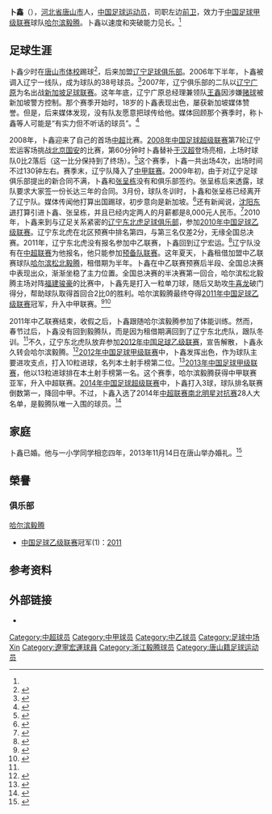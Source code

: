 {{noteTA|G1=足球}}
{{Infobox football biography
| playername = 卜鑫
| image = 
| fullname = 卜鑫
| dateofbirth = {{Birth date and age|1987|5|17}}
| cityofbirth = [[河北省|河北省]][[唐山市|唐山市]]
| countryofbirth = [[中国|中国]]
| currentclub = [[哈尔滨毅腾|哈尔滨毅腾]]
| clubnumber = 21
| height = {{height|m=1.70}}
| position = [[中场|中场]]
| youthyears1 = 
| youthclubs1 = 
| years1 = 2006 - 2011
| clubs1 = [[辽宁宏运|辽宁宏运]]
| caps1 = 4
| goals1 = 0
| years2 = 2007
| clubs2 = →[[辽宁广原|辽宁广原]] （租借）
| caps2 = 
| goals2 = 
| years3 = 2010
| clubs3 = →[[辽宁东北虎|辽宁东北虎]] （租借）
| caps3 = 
| goals3 = 1
| years4 = 2011
| clubs4 = →[[哈尔滨毅腾|哈尔滨毅腾]] （租借）
| caps4  = 11
| goals4 = 1
| years5 = 2012 - 
| clubs5 = [[哈尔滨毅腾|哈尔滨毅腾]] 
| caps5  = 81
| goals5 = 26
| nationalyears1 = 
| nationalteam1 = 
| nationalcaps1 = 
| nationalgoals1 = 
| pcupdate = 2014年3月1日
| ntupdate = 
}}

'''卜鑫'''（{{bd|1987年|5月17日|||}}），[[河北省|河北省]][[唐山市|唐山市]]人，[[中国|中国]][[足球|足球]][[运动员|运动员]]，司职左边[[中场|前卫]]，效力于[[中国足球甲级联赛|中国足球甲级联赛]]球队[[哈尔滨毅腾|哈尔滨毅腾]]。卜鑫以速度和突破能力见长。<ref name=zq/>

== 足球生涯 ==
卜鑫少时在[[唐山市体校|唐山市体校]]踢球<ref>{{cite news|title=全省唯一“足协杯”联赛在唐山走过25载|url=http://tangshan.huanbohainews.com.cn/system/2013/12/20/011293747.shtml|accessdate=2015-03-22|newspaper=环渤海新闻网|date=2013-12-20|archive-date=2015-04-02|archive-url=https://web.archive.org/web/20150402121319/http://tangshan.huanbohainews.com.cn/system/2013/12/20/011293747.shtml|dead-url=no}}</ref>，后来加盟[[辽宁足球俱乐部|辽宁足球俱乐部]]。2006年下半年，卜鑫被调入辽宁一线队，成为球队的38号球员。<ref name=nhw>{{cite news|title=毅腾主力左前卫离队前景不明 借期满或重返东北虎|url=http://www.hinews.cn/news/system/2012/02/13/014040662.shtml|accessdate=2015-03-22|newspaper=南海网|date=2012-02-13|archive-date=2016-03-04|archive-url=https://web.archive.org/web/20160304083848/http://www.hinews.cn/news/system/2012/02/13/014040662.shtml|dead-url=no}}</ref>2007年，辽宁俱乐部的二队以[[辽宁广原|辽宁广原]]为名出战[[新加坡足球联赛|新加坡足球联赛]]。这年年底，辽宁广原总经理兼领队[[王鑫_(足球运动员)|王鑫]]因涉嫌[[赌球|赌球]]被新加坡警方控制。那个赛季开始时，18岁的卜鑫表现出色，屡获新加坡媒体赞誉。但是，后来媒体发现，没有队友愿意把球传给他。媒体回顾那个赛季时，称卜鑫等人可能是“有实力但不听话的球员”。<ref>{{cite news|title=神秘机构首揭王鑫真面目 威逼利诱如赌球通天教主|url=http://sports.sina.com.cn/j/2009-11-26/17094716082_2.shtml|accessdate=2015-03-22|newspaper=三联生活周刊|date=2009-11-26|archive-date=2016-03-04|archive-url=https://web.archive.org/web/20160304104339/http://sports.sina.com.cn/j/2009-11-26/17094716082_2.shtml|dead-url=no}}</ref>

2008年，卜鑫迎来了自己的首场[[中超|中超]]比赛。[[2008年中国足球超级联赛|2008年中国足球超级联赛]]第7轮辽宁宏运客场挑战[[北京国安|北京国安]]的比赛，第60分钟时卜鑫替补[[于汉超|于汉超]]登场亮相，上场时球队0比2落后（这一比分保持到了终场）。<ref>{{cite news|title=黄博文堤亚哥双双建功 北京2-0胜辽足|url=http://sports.sohu.com/20080510/n256775277.shtml|accessdate=2015-03-22|newspaper=搜狐体育|date=2008-05-10|archive-date=2015-02-05|archive-url=https://web.archive.org/web/20150205133903/http://sports.sohu.com/20080510/n256775277.shtml|dead-url=no}}</ref>这个赛季，卜鑫一共出场4次，出场时间不过130钟左右。赛季末，辽宁队降入了[[中甲联赛|中甲联赛]]。2009年初，由于对辽宁足球俱乐部提出的新合同不满，卜鑫和[[张呈栋|张呈栋]]没有和俱乐部签约。张呈栋后来透露，球队要求大家签一份长达三年的合同。3月份，球队冬训时，卜鑫和张呈栋已经离开了辽宁队。媒体传闻他打算出国踢球，初步意向是新加坡。<ref>{{cite news|title=辽足掀起留洋潮|url=http://epaper.lnd.com.cn/html/lnrb/20090303/lnrb133635.html|accessdate=2015-03-22|newspaper=辽宁日报|date=2009-03-03|deadurl=yes|archiveurl=https://web.archive.org/web/20150402115048/http://epaper.lnd.com.cn/html/lnrb/20090303/lnrb133635.html|archivedate=2015-04-02}}</ref>还有新闻说，[[沈阳东进|沈阳东进]]打算引进卜鑫、张呈栋，并且已经内定两人的月薪都是8,000元人民币。<ref>{{cite news|title=沈足对张呈栋和卜鑫有兴趣 欲挖墙脚辽足不放人|url=http://sports.sohu.com/20090305/n262631889.shtml|accessdate=2015-03-22|newspaper=华商网-华商晨报|date=2009-03-05|archive-date=2015-04-02|archive-url=https://web.archive.org/web/20150402091556/http://sports.sohu.com/20090305/n262631889.shtml|dead-url=no}}</ref>2010年，卜鑫来到与辽足关系紧密的[[辽宁东北虎足球俱乐部|辽宁东北虎足球俱乐部]]，参加[[2010年中国足球乙级联赛|2010年中国足球乙级联赛]]。辽宁东北虎在北区预赛中排名第四，与第三名仅差2分，无缘全国总决赛。2011年，辽宁东北虎没有报名参加中乙联赛，卜鑫回到辽宁宏运。<ref>{{cite news|title=辽足五将推向转会市场 前国奥铁卫将留队考察|url=http://sports.qq.com/a/20110210/000354.htm|accessdate=2015-03-23|newspaper=足球-劲体育|date=2011-02-10|archive-date=2015-04-02|archive-url=https://web.archive.org/web/20150402130345/http://sports.qq.com/a/20110210/000354.htm|dead-url=no}}</ref>辽宁队没有在[[2011年中国足球超级联赛|中超联赛]]为他报名，他只能参加[[2011年中国足球超级联赛预备队联赛|预备队联赛]]。这年夏天，卜鑫租借加盟中乙联赛球队[[哈尔滨松北毅腾|哈尔滨松北毅腾]]，租借期为半年。卜鑫在中乙联赛预赛后半段、全国总决赛中表现出众，渐渐坐稳了主力位置。全国总决赛的半决赛第一回合，哈尔滨松北毅腾主场对阵[[福建骏豪|福建骏豪]]的比赛中，卜鑫先是打入一粒单刀球，随后又助攻[[牛喜龙|牛喜龙]]破门得分，帮助球队取得首回合2比0的胜利。哈尔滨毅腾最终夺得[[2011年中国足球乙级联赛|2011年中国足球乙级联赛]]冠军，升入中甲联赛。<ref>{{cite news|title=毅腾遭误判不敌抚顺 二次转会新援卜鑫替补登场|url=http://sports.enorth.com.cn/system/2011/07/11/006909291.shtml|accessdate=2015-03-23|newspaper=哈尔滨新闻网-新晚报|date=2011-07-11|archive-date=2016-03-04|archive-url=https://web.archive.org/web/20160304111753/http://sports.enorth.com.cn/system/2011/07/11/006909291.shtml|dead-url=no}}</ref><ref name=dbh>{{cite news|title=毅腾主力前卫借期满或重返东北虎 已缺席3场教学赛|url=http://sports.sina.com.cn/b/2012-02-13/00455940387.shtml|accessdate=2015-03-23|newspaper=新浪体育|date=2012-02-13|archive-date=2017-04-24|archive-url=https://web.archive.org/web/20170424175434/http://sports.sina.com.cn/b/2012-02-13/00455940387.shtml|dead-url=no}}</ref>

2011年中乙联赛结束，收假之后，卜鑫跟随哈尔滨毅腾参加了体能训练。然而，春节过后，卜鑫没有回到毅腾队，而是因为租借期满回到了辽宁东北虎队，跟队冬训。<ref name=dbh/>不久，辽宁东北虎队放弃参加[[2012年中国足球乙级联赛|2012年中国足球乙级联赛]]，宣告解散，卜鑫永久转会哈尔滨毅腾。<ref>{{cite news|title=毅腾挖角沈阳之后再引澳洲铁腰 球队组装基本完成|url=http://sports.sina.com.cn/b/2012-03-01/19455964103.shtml|accessdate=2015-03-23|newspaper=新浪体育|date=2012-03-01|archive-date=2020-03-24|archive-url=https://web.archive.org/web/20200324000538/http://sports.sina.com.cn/b/2012-03-01/19455964103.shtml|dead-url=no}}</ref>[[2012年中国足球甲级联赛|2012年中国足球甲级联赛]]中，卜鑫发挥出色，作为球队主要进攻支点，打入10粒进球，名列本土射手榜第二位。<ref>{{cite news|title=中甲每周之星：卜鑫（哈尔滨毅腾）|url=http://voice.hupu.com/china/1350740.html|accessdate=2015-03-23|newspaper=虎扑足球|date=2013-03-12|archive-date=2016-03-04|archive-url=https://web.archive.org/web/20160304195302/http://voice.hupu.com/china/1350740.html|dead-url=no}}</ref>[[2013年中国足球甲级联赛|2013年中国足球甲级联赛]]，他以13粒进球排在本土射手榜第一名。这个赛季，哈尔滨毅腾获得中甲联赛亚军，升入中超联赛。[[2014年中国足球超级联赛|2014年中国足球超级联赛]]中，卜鑫打入3球，球队排名联赛倒数第一，降回中甲。不过，卜鑫入选了2014年[[中超明星赛|中超联赛南北明星对抗赛]]28人大名单，是毅腾队唯一入围的球员。<ref>{{cite news|title=毅腾名将卜鑫入选|url=http://news.ifeng.com/a/20141025/42295229_0.shtml|accessdate=2015-03-23|newspaper=黑龙江新闻网|date=2014-10-25|archive-date=2015-04-02|archive-url=https://web.archive.org/web/20150402164822/http://news.ifeng.com/a/20141025/42295229_0.shtml|dead-url=no}}</ref>

== 家庭 ==
卜鑫已婚。他与一小学同学相恋四年，2013年11月14日在唐山举办婚礼。<ref name=zq>{{cite news|title=毅腾后卫大赞埃神盼与他较量 国安两锋将都是顶级|url=http://sports.sina.com.cn/b/2013-11-08/11176874365.shtml|accessdate=2015-03-23|newspaper=足球|date=2013-11-08|archive-date=2016-03-04|archive-url=https://web.archive.org/web/20160304111230/http://sports.sina.com.cn/b/2013-11-08/11176874365.shtml|dead-url=no}}</ref>

== 榮譽 ==
=== 俱乐部 ===
;[[哈尔滨毅腾|哈尔滨毅腾]]
* [[中国足球乙级联赛|中国足球乙级联赛]]冠军(1)：[[2011年中国足球乙级联赛|2011]]

== 参考资料 ==
{{reflist|2}}

== 外部链接 ==
* {{sinaweibo|87051721}}

{{2012年中甲分类名单毅腾}}
{{2013年中甲分类名单毅腾}}
{{2014年中超分类名单哈尔滨}}
{{2015年中甲分类名单哈尔滨}}
{{2016年中甲分类名单北控}}
{{2017年中甲分类名单北控}}
{{2018年中甲分类名单北控}}

{{DEFAULTSORT:Bu Xin}}
[[Category:中超球员|Category:中超球员]]
[[Category:中甲球员|Category:中甲球员]]
[[Category:中乙球员|Category:中乙球员]]
[[Category:足球中场|Category:足球中场]]
[[Category:卜姓|Xin]]
[[Category:遼寧宏運球員|Category:遼寧宏運球員]]
[[Category:浙江毅腾球员|Category:浙江毅腾球员]]
[[Category:唐山籍足球运动员|Category:唐山籍足球运动员]]